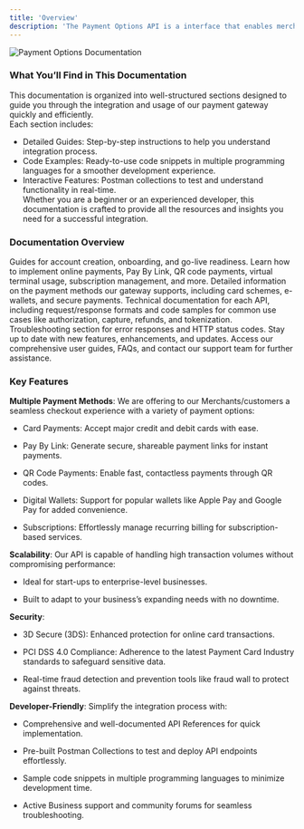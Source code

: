 ```yaml
---
title: 'Overview'
description: 'The Payment Options API is a interface that enables merchants, developers, and payment service providers to integrate and manage various payment methods into their platforms seamlessly. It is typically used in e-commerce and digital services to enhance user experiences by providing multiple payment options.'
---
```


![Payment Options Documentation](/images/hero-light.svg)

### What You’ll Find in This Documentation

This documentation is organized into well-structured sections designed to guide you through the integration and usage of our payment gateway quickly and efficiently.  
Each section includes:  

- Detailed Guides: Step-by-step instructions to help you understand integration process.  
- Code Examples: Ready-to-use code snippets in multiple programming languages for a smoother development experience.  
- Interactive Features: Postman collections to test and understand functionality in real-time.  
Whether you are a beginner or an experienced developer, this documentation is crafted to provide all the resources and insights you need for a successful integration.


### Documentation Overview

<CardGroup>
  <Card title="Get Started" icon="rocket" href="#get-started">
    Guides for account creation, onboarding, and go-live readiness.
  </Card>

  <Card title="Payments" icon="credit-card" href="#payments">
    Learn how to implement online payments, Pay By Link, QR code payments, virtual terminal usage, subscription management, and more.
  </Card>

  <Card title="Payment Methods" icon="wallet" href="#payment-methods">
    Detailed information on the payment methods our gateway supports, including card schemes, e-wallets, and secure payments.
  </Card>

  <Card title="API References" icon="code" href="#api-references">
    Technical documentation for each API, including request/response formats and code samples for common use cases like authorization, capture, refunds, and tokenization.
  </Card>

  <Card title="Error Codes" icon="triangle-exclamation" href="#error-codes">
    Troubleshooting section for error responses and HTTP status codes.
  </Card>

  <Card title="Change Logs" icon="list-check" href="#change-logs">
    Stay up to date with new features, enhancements, and updates.
  </Card>

  <Card title="Support" icon="life-ring" href="#support">
    Access our comprehensive user guides, FAQs, and contact our support team for further assistance.
  </Card>
</CardGroup>

### Key Features

**Multiple Payment Methods**:
We are offering to our Merchants/customers a seamless checkout experience with a variety of payment options:

* Card Payments: Accept major credit and debit cards with ease.

* Pay By Link: Generate secure, shareable payment links for instant payments.

* QR Code Payments: Enable fast, contactless payments through QR codes.

* Digital Wallets: Support for popular wallets like Apple Pay and Google Pay for added convenience.

* Subscriptions: Effortlessly manage recurring billing for subscription-based services.

**Scalability**:
Our API is capable of handling high transaction volumes without compromising performance:

* Ideal for start-ups to enterprise-level businesses.

* Built to adapt to your business’s expanding needs with no downtime.

**Security**:

* 3D Secure (3DS): Enhanced protection for online card transactions.

* PCI DSS 4.0 Compliance: Adherence to the latest Payment Card Industry standards to safeguard sensitive data.

* Real-time fraud detection and prevention tools like fraud wall to protect against threats.

**Developer-Friendly**:
Simplify the integration process with:

* Comprehensive and well-documented API References for quick implementation.

* Pre-built Postman Collections to test and deploy API endpoints effortlessly.

* Sample code snippets in multiple programming languages to minimize development time.

* Active Business support and community forums for seamless troubleshooting.